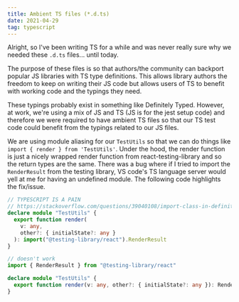 ```yaml
---
title: Ambient TS files (*.d.ts)
date: 2021-04-29
tag: typescript
---
```


Alright, so I've been writing TS for a while and was never really sure why we
needed these `.d.ts` files... until today.

The purpose of these files is so that authors/the community can backport popular
JS libraries with TS type definitions. This allows library authors the freedom
to keep on writing their JS code but allows users of TS to benefit with working
code and the typings they need.

These typings probably exist in something like Definitely Typed. However, at
work, we're using a mix of JS and TS (JS is for the jest setup code) and
therefore we were required to have ambient TS files so that our TS test code
could benefit from the typings related to our JS files.

We are using module aliasing for our `TestUtils` so that we can do things like
`import { render } from 'TestUtils'`. Under the hood, the render function is
just a nicely wrapped render function from react-testing-library and so the
return types are the same. There was a bug where if I tried to import the
`RenderResult` from the testing library, VS code's TS language server would yell
at me for having an undefined module. The following code highlights the
fix/issue.

```ts:title=working.d.ts
// TYPESCRIPT IS A PAIN
// https://stackoverflow.com/questions/39040108/import-class-in-definition-file-d-ts/51114250#51114251
declare module "TestUtils" {
  export function render(
    v: any,
    other?: { initialState?: any }
  ): import("@testing-library/react").RenderResult
}
```

```ts:title=not-working.d.ts
// doesn't work
import { RenderResult } from "@testing-library/react"

declare module "TestUtils" {
  export function render(v: any, other?: { initialState?: any }): RenderResult
}
```
